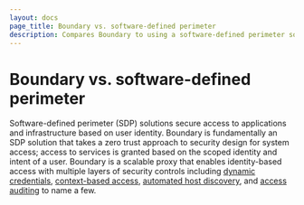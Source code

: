 ```yaml
---
layout: docs
page_title: Boundary vs. software-defined perimeter
description: Compares Boundary to using a software-defined perimeter solution
---
```


# Boundary vs. software-defined perimeter

Software-defined perimeter (SDP) solutions secure access to applications and infrastructure based on user identity.
Boundary is fundamentally an SDP solution that takes a zero trust approach to security design for system access; access to services is granted based on the scoped identity and intent of a user.
Boundary is a scalable proxy that enables identity-based access with multiple layers of security controls including [dynamic credentials](/boundary/tutorials/hcp-administration/hcp-ssh-cred-injection), [context-based access](/boundary/tutorials/access-management/oidc-idp-groups), [automated host discovery](/boundary/docs/concepts/host-discovery), and [access auditing](/hcp/docs/boundary/audit-logging) to name a few.